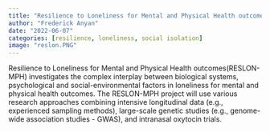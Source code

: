 ```yaml
---
title: "Resilience to Loneliness for Mental and Physical Health outcomes(RESLON-MPH)"
author: "Frederick Anyan"
date: "2022-06-07"
categories: [resilience, loneliness, social isolation]
image: "reslon.PNG"
---
```

Resilience to Loneliness for Mental and Physical Health outcomes(RESLON-MPH) investigates the complex interplay between biological systems, psychological and social-environmental factors in loneliness for mental and physical health outcomes. The RESLON-MPH project will use various research approaches combining intensive longitudinal data (e.g., experienced sampling methods), large-scale genetic studies (e.g., genome-wide association studies - GWAS), and intranasal oxytocin trials. 
